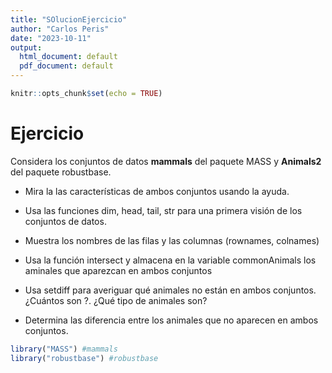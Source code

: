 ```yaml
---
title: "SOlucionEjercicio"
author: "Carlos Peris"
date: "2023-10-11"
output:
  html_document: default
  pdf_document: default
---
```


```r
knitr::opts_chunk$set(echo = TRUE)
```

# Ejercicio
Considera los conjuntos de datos **mammals** del paquete MASS y **Animals2** del paquete robustbase.

+ Mira la las características de ambos conjuntos usando la ayuda.

+ Usa las funciones dim, head, tail, str para una primera visión de los conjuntos de datos.
+ Muestra los nombres de las filas y las columnas (rownames, colnames)
+ Usa la función intersect y almacena en la variable commonAnimals los aminales que aparezcan en ambos conjuntos
+ Usa setdiff para averiguar qué animales no están en ambos conjuntos. ¿Cuántos son ?. ¿Qué tipo de animales son?
+ Determina las diferencia entre los animales que no aparecen en ambos conjuntos.

```r
library("MASS") #mammals
library("robustbase") #robustbase
```

```r

```

